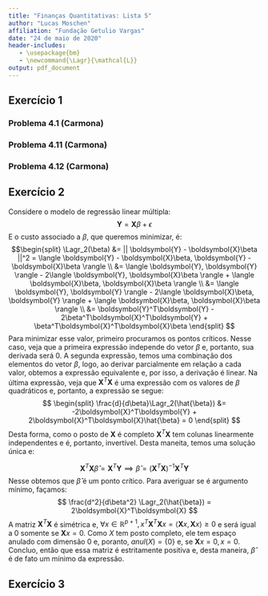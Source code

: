 ```yaml
---
title: "Finanças Quantitativas: Lista 5"
author: "Lucas Moschen"
affiliation: "Fundação Getulio Vargas"
date: "24 de maio de 2020"
header-includes:
   - \usepackage{bm}
   - \newcommand{\Lagr}{\mathcal{L}}
output: pdf_document
---
```


## Exercício 1

### Problema 4.1 (Carmona)

### Problema 4.11 (Carmona)

### Problema 4.12 (Carmona)

## Exercício 2

Considere o modelo de regressão linear múltipla: 
$$\boldsymbol{Y} = \boldsymbol{X}\beta + \epsilon$$
E o custo associado a $\beta$, que queremos minimizar, é: 
$$\begin{split}
\Lagr_2(\beta) &= || \boldsymbol{Y} - \boldsymbol{X}\beta ||^2 = \langle \boldsymbol{Y} - \boldsymbol{X}\beta, \boldsymbol{Y} - \boldsymbol{X}\beta \rangle \\
&= \langle \boldsymbol{Y}, \boldsymbol{Y} \rangle - 2\langle \boldsymbol{Y}, \boldsymbol{X}\beta \rangle + \langle \boldsymbol{X}\beta, \boldsymbol{X}\beta \rangle \\
&= \langle \boldsymbol{Y}, \boldsymbol{Y} \rangle - 2\langle  \boldsymbol{X}\beta, \boldsymbol{Y} \rangle + \langle \boldsymbol{X}\beta, \boldsymbol{X}\beta \rangle \\
&= \boldsymbol{Y}^T\boldsymbol{Y} - 2\beta^T\boldsymbol{X}^T\boldsymbol{Y} + \beta^T\boldsymbol{X}^T\boldsymbol{X}\beta
\end{split}
$$
Para minimizar esse valor, primeiro procuramos os pontos críticos. Nesse caso, veja que a primeira expressão independe do vetor $\beta$ e, portanto, sua derivada será $0$. A segunda expressão, temos uma combinação dos elementos do vetor $\beta$, logo, ao derivar parcialmente em relação a cada valor, obtemos a expressão equivalente e, por isso, a derivação é linear. Na última expressão, veja que $\boldsymbol{X}^T\boldsymbol{X}$ é uma expressão com os valores de $\beta$ quadráticos e, portanto, a expressão se segue:
$$
\begin{split}
\frac{d}{d\beta}\Lagr_2(\hat{\beta}) &= -2\boldsymbol{X}^T\boldsymbol{Y} + 2\boldsymbol{X}^T\boldsymbol{X}\hat{\beta} = 0
\end{split}
$$
Desta forma, como o posto de $\boldsymbol{X}$ é completo $\boldsymbol{X}^T\boldsymbol{X}$ tem colunas linearmente independentes e é, portanto, invertível. Desta maneita, temos uma solução única e:   

$$\boldsymbol{X}^T\boldsymbol{X}\hat{\beta} = \boldsymbol{X}^T\boldsymbol{Y} \implies \hat{\beta} = (\boldsymbol{X}^T\boldsymbol{X})^{-1}\boldsymbol{X}^T\boldsymbol{Y}$$
Nesse obtemos que $\hat{\beta}$ é um ponto crítico. Para averiguar se é argumento mínimo, façamos: 
$$
\frac{d^2}{d\beta^2} \Lagr_2(\hat{\beta}) = 2\boldsymbol{X}^T\boldsymbol{X}
$$
A matriz $\boldsymbol{X}^T\boldsymbol{X}$ é simétrica e, $\forall x \in \mathbb{R}^{p+1}, x^T\boldsymbol{X}^T\boldsymbol{X}x = \langle \boldsymbol{X}x, \boldsymbol{X}x \rangle \geq 0$ e será igual a $0$ somente se $\boldsymbol{X}x = 0$. Como $X$ tem posto completo, ele tem espaço anulado com dimensão $0$ e, poranto, $anul(X) = \{0\}$ e, se $\boldsymbol{X}x = 0, x = 0$. Concluo, então que essa matriz é estritamente positiva e, desta maneira, $\hat{\beta}$ é de fato um mínimo da expressão. 

## Exercício 3